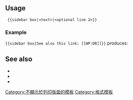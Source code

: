 {{缺乏中文说明}}
{{Documentation subpage}}
<!-- PLEASE ADD CATEGORIES AT THE BOTTOM OF THIS PAGE -->

== Usage ==
<pre>
 {{sidebar box|<text>|<optional line 2>}}
</pre>

===Example===
{{sidebar box|See also this link: [[WP:DR]]}}
<code><nowiki>{{sidebar box|See also this link: [[WP:DR]]}}</nowiki></code> produces:

==See also==
* {{tl|relevant discussion}}
* {{tl|shortcut}}
* {{tl|side box}}

<includeonly>
[[Category:不顯示於列印版面的模板]]
[[Category:格式模板]]
</includeonly>